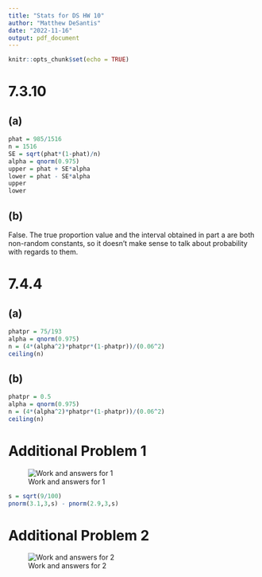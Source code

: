 ---
title: "Stats for DS HW 10"
author: "Matthew DeSantis"
date: "2022-11-16"
output: pdf_document
---

```{r setup, include=FALSE}
knitr::opts_chunk$set(echo = TRUE)
```

# 7.3.10

## (a)
```{r}
phat = 985/1516
n = 1516
SE = sqrt(phat*(1-phat)/n)
alpha = qnorm(0.975)
upper = phat + SE*alpha
lower = phat - SE*alpha
upper
lower
```

## (b)
False. The true proportion value and the interval obtained in part a are both non-random constants, so it doesn't make sense to talk about probability with regards to them.

\newpage

# 7.4.4

## (a)
```{r}
phatpr = 75/193
alpha = qnorm(0.975)
n = (4*(alpha^2)*phatpr*(1-phatpr))/(0.06^2)
ceiling(n)
```

## (b)
```{r}
phatpr = 0.5
alpha = qnorm(0.975)
n = (4*(alpha^2)*phatpr*(1-phatpr))/(0.06^2)
ceiling(n)
```

\newpage

# Additional Problem 1

![Work and answers for 1](1.jpg)

```{r}
s = sqrt(9/100)
pnorm(3.1,3,s) - pnorm(2.9,3,s)
```

\newpage

# Additional Problem 2

![Work and answers for 2](2.jpg)
